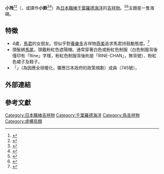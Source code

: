 {{Infobox baseball player
|name          = リーンちゃん / RINE-CHAN
|team          = 千葉羅德海洋
|position      = 吉祥物
|number        = 無
|bats          = 不明
|throws        = 不明
|birth_place   = 
|birth_date    = 
|debutdate     = 
|debutyear     = 1994年
|debutteam     = 千葉羅德海洋
|teams=<nowiki></nowiki> 
*[[千葉羅德海洋|千葉羅德海洋]]（1994年－）
|awards=<nowiki></nowiki>
}}
'''小玲'''<ref>{{cite news|author1=|title=2018年ZOZO海洋球場暨千葉羅德海洋隊票務資訊|url=https://npbtickets.pixnet.net/blog/post/342939683|accessdate=2020-10-07|agency=|date=2018-02-06|language=zh|archive-date=2018-03-05|archive-url=https://web.archive.org/web/20180305130240/http://npbtickets.pixnet.net/blog/post/342939683|dead-url=no}}</ref><ref>{{cite news|author1=|title=日本職棒吉祥物超級大整理！|url=https://chngyh.pixnet.net/blog/post/21821930|accessdate=2020-10-07|agency=|date=2008-09-22|language=zh|archive-date=2008-09-25|archive-url=https://web.archive.org/web/20080925175111/http://chngyh.pixnet.net/blog/post/21821930/|dead-url=no}}</ref>（{{jpn|j=リーンちゃん|hg=|rm=RINE-CHAN|f=y}}，或譯作'''小鈴'''<ref>{{cite news|author1=|title=[日本職棒] 千葉 羅德海洋 ZOZO海洋球場|url=https://medium.com/phelps-ke/zozo-marine-d0c3f466d9c7|accessdate=2020-10-07|agency=|date=2019-11-04|language=zh|archive-date=2019-12-18|archive-url=https://web.archive.org/web/20191218113544/https://medium.com/phelps-ke/zozo-marine-d0c3f466d9c7|dead-url=no}}</ref><ref>{{cite news|author1=|title=羅德新吉祥物大崩壞　燕九郎：給我出來！|url=https://tw.appledaily.com/sports/20170612/K7AW3XRU2CKKGQ6NHZMLDA3YZA/|accessdate=2020-10-07|agency=[[蘋果日報|蘋果日報]]|date=2017-06-12|language=zh}}</ref>）為[[日本職棒|日本職棒]][[千葉羅德海洋|千葉羅德海洋]]的[[吉祥物|吉祥物]]。<ref>{{cite news|author1=|title=羅德「謎之魚」被肉搜氣呼呼　馬君與西武LEO都曾訪台|url=https://sports.ettoday.net/news/1114846|accessdate=2020-10-03|agency=[[ETtoday運動雲|ETtoday運動雲]]|date=2018-02-15|language=zh}}</ref><ref>{{cite news|author1=|title=中職》應猿經驗難忘 羅德吉祥物馬君吃塔可|url=https://www.ltsports.com.tw/article/122397|accessdate=2020-10-03|agency=[[麗台運動報|麗台運動報]]|date=2017-03-29|language=zh|archive-date=2020-10-12|archive-url=https://web.archive.org/web/20201012013641/https://www.ltsports.com.tw/article/122397|dead-url=no}}</ref>主題是一隻海鷗。

== 特徵 ==
* 4歲，[[馬君|馬君]]的女朋友。但似乎對[[東京養樂多燕子|養樂多]]吉祥物[[燕美_(吉祥物)|燕美]]追求馬君持鼓勵態度。<ref>{{cite news|author1=|title=リーンちゃん、マーくんに飽きがきてるのか？つばみちゃん応援www千葉ロッテマリーンズ,東京ヤクルトスワローズ マスコット|url=https://www.youtube.com/watch?v=QfAfNpXCN-A|accessdate=2020-10-07|agency=|date=2017-07-16|language=ja}}</ref>
* 頭髮綁[[馬尾|馬尾]]，頭戴粉紅色遮陽帽。通常穿著白色或粉紅色制服（白色制服背後僅印有「Rine」字樣，粉紅色制服背後則是「RINE-CHAN」，無背號）、粉紅色裙子及鞋子。
* 「{{tsl|ja|チーム・マイナス6%|團隊減6趴}}」（為因應全球暖化，響應日本政府的政策規劃）成員（745號）。

== 外部連結 ==


== 參考文獻 ==
{{reflist}}

{{DEFAULTSORT:RINE-CHAN}}
[[Category:日本職棒吉祥物|Category:日本職棒吉祥物]]
[[Category:千葉羅德海洋|Category:千葉羅德海洋]]
[[Category:鳥吉祥物|Category:鳥吉祥物]]
[[Category:虛構鳥類|Category:虛構鳥類]]
{{日本職棒吉祥物}}